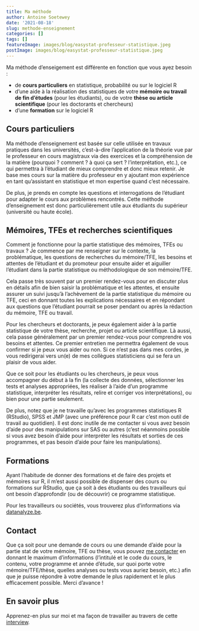 ```yaml
---
title: Ma méthode
author: Antoine Soetewey
date: '2021-08-18'
slug: methode-enseignement
categories: []
tags: []
featureImage: images/blog/easystat-professeur-statistique.jpeg
postImage: images/blog/easystat-professeur-statistique.jpeg
---
```


Ma méthode d'enseigement est différente en fonction que vous ayez besoin :

- de **cours particuliers** en statistique, probabilité ou sur le logiciel R
- d'une aide à la réalisation des statistiques de votre **mémoire ou travail de fin d'études** (pour les étudiants), ou de votre **thèse ou article scientifique** (pour les doctorants et chercheurs)
- d'une **formation** sur le logiciel R

## Cours particuliers

Ma méthode d'enseignement est basée sur celle utilisée en travaux pratiques dans les universités, c'est-à-dire l'application de la théorie vue par le professeur en cours magistraux via des exercices et la compréhension de la matière (pourquoi ? comment ? à quoi ça sert ? l'interprétation, etc.), ce qui permettra à l'étudiant de mieux comprendre et donc mieux retenir. Je base mes cours sur la matière du professeur en y ajoutant mon expérience en tant qu'assistant en statistique et mon expertise quand c'est nécessaire.

De plus, je prends en compte les questions et interrogations de l'étudiant pour adapter le cours aux problèmes rencontrés. Cette méthode d'enseignement est donc particulièrement utile aux étudiants du supérieur (université ou haute école).

## Mémoires, TFEs et recherches scientifiques

Comment je fonctionne pour la partie statistique des mémoires, TFEs ou travaux ? Je commence par me renseigner sur le contexte, la problématique, les questions de recherches du mémoire/TFE, les besoins et attentes de l'étudiant et du promoteur pour ensuite aider et aiguiller l'étudiant dans la partie statistique ou méthodologique de son mémoire/TFE.

Cela passe très souvent par un premier rendez-vous pour en discuter plus en détails afin de bien saisir la problématique et les attentes, et ensuite assurer un suivi jusqu'à l'achèvement de la partie statistique du mémoire ou TFE, ceci en donnant toutes les explications nécessaires et en répondant aux questions que l'étudiant pourrait se poser pendant ou après la rédaction du mémoire, TFE ou travail.

Pour les chercheurs et doctorants, je peux également aider à la partie statistique de votre thèse, recherche, projet ou article scientifique. Là aussi, cela passe généralement par un premier rendez-vous pour comprendre vos besoins et attentes. Ce premier entretien me permettra également de vous confirmer si je peux vous aider ou non. Si ce n'est pas dans mes cordes, je vous redirigerai vers un(e) de mes collègues statisticiens qui se fera un plaisir de vous aider.

Que ce soit pour les étudiants ou les chercheurs, je peux vous accompagner du début à la fin (la collecte des données, sélectionner les tests et analyses appropriées, les réaliser à l'aide d'un programme statistique, interpréter les résultats, relire et corriger vos interprétations), ou bien pour une partie seulement.

De plus, notez que je ne travaille qu'avec les programmes statistiques R (RStudio), SPSS et JMP (avec une préférence pour R car c'est mon outil de travail au quotidien). Il est donc inutile de me contacter si vous avez besoin d'aide pour des manipulations sur SAS ou autres (c'est néanmoins possible si vous avez besoin d'aide pour interpréter les résultats et sorties de ces programmes, et pas besoin d'aide pour faire les manipulations).

## Formations

Ayant l’habitude de donner des formations et de faire des projets et mémoires sur R, il m’est aussi possible de dispenser des cours ou formations sur RStudio, que ça soit à des étudiants ou des travailleurs qui ont besoin d’approfondir (ou de découvrir) ce programme statistique.

Pour les travailleurs ou sociétés, vous trouverez plus d'informations via [datanalyze.be](https://datanalyze.be/).

## Contact

Que ça soit pour une demande de cours ou une demande d’aide pour la partie stat de votre mémoire, TFE ou thèse, vous pouvez [me contacter](/contact/) en donnant le maximum d’informations (l’intitulé et le code du cours, le contenu, votre programme et année d’étude, sur quoi porte votre mémoire/TFE/thèse, quelles analyses ou tests vous auriez besoin, etc.) afin que je puisse répondre à votre demande le plus rapidement et le plus efficacement possible. Merci d’avance !

## En savoir plus

Apprenez-en plus sur moi et ma façon de travailler au travers de cette [interview](/blog/a-propos/).